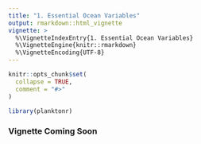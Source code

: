 ```yaml
---
title: "1. Essential Ocean Variables"
output: rmarkdown::html_vignette
vignette: >
  %\VignetteIndexEntry{1. Essential Ocean Variables}
  %\VignetteEngine{knitr::rmarkdown}
  %\VignetteEncoding{UTF-8}
---
```


```r
knitr::opts_chunk$set(
  collapse = TRUE,
  comment = "#>"
)
```

```r
library(planktonr)
```

### Vignette Coming Soon
